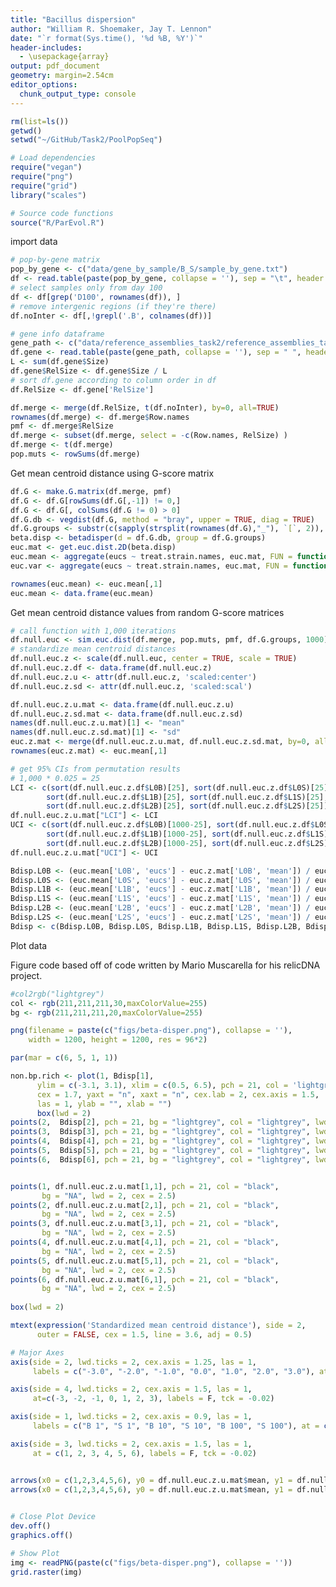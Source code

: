 ```yaml
---
title: "Bacillus dispersion"
author: "William R. Shoemaker, Jay T. Lennon"
date: "`r format(Sys.time(), '%d %B, %Y')`"
header-includes:
  - \usepackage{array}
output: pdf_document
geometry: margin=2.54cm
editor_options: 
  chunk_output_type: console
---
```



```r
rm(list=ls())
getwd()
setwd("~/GitHub/Task2/PoolPopSeq")

# Load dependencies
require("vegan")
require("png")
require("grid")
library("scales")

# Source code functions
source("R/ParEvol.R")
```


import data

```r
# pop-by-gene matrix
pop_by_gene <- c("data/gene_by_sample/B_S/sample_by_gene.txt")
df <- read.table(paste(pop_by_gene, collapse = ''), sep = "\t", header = TRUE, row.names = 1)
# select samples only from day 100
df <- df[grep('D100', rownames(df)), ]
# remove intergenic regions (if they're there)
df.noInter <- df[,!grepl('.B', colnames(df))]

# gene info dataframe
gene_path <- c("data/reference_assemblies_task2/reference_assemblies_task2_table/B.txt")
df.gene <- read.table(paste(gene_path, collapse = ''), sep = " ", header = TRUE, row.names = 1)
L <- sum(df.gene$Size)
df.gene$RelSize <- df.gene$Size / L
# sort df.gene according to column order in df
df.RelSize <- df.gene['RelSize']

df.merge <- merge(df.RelSize, t(df.noInter), by=0, all=TRUE)
rownames(df.merge) <- df.merge$Row.names
pmf <- df.merge$RelSize
df.merge <- subset(df.merge, select = -c(Row.names, RelSize) )
df.merge <- t(df.merge)
pop.muts <- rowSums(df.merge)
```


Get mean centroid distance using G-score matrix

```r
df.G <- make.G.matrix(df.merge, pmf)
df.G <- df.G[rowSums(df.G[,-1]) != 0,]
df.G <- df.G[, colSums(df.G != 0) > 0]
df.G.db <- vegdist(df.G, method = "bray", upper = TRUE, diag = TRUE)
df.G.groups <- substr(c(sapply(strsplit(rownames(df.G),"_"), `[`, 2)), 1, 3)
beta.disp <- betadisper(d = df.G.db, group = df.G.groups)
euc.mat <- get.euc.dist.2D(beta.disp)
euc.mean <- aggregate(eucs ~ treat.strain.names, euc.mat, FUN = function(x) mean(as.numeric(as.character(x))))
euc.var <- aggregate(eucs ~ treat.strain.names, euc.mat, FUN = function(x) var(as.numeric(as.character(x))))

rownames(euc.mean) <- euc.mean[,1]
euc.mean <- data.frame(euc.mean)
```




Get mean centroid distance values from random G-score matrices

```r
# call function with 1,000 iterations
df.null.euc <- sim.euc.dist(df.merge, pop.muts, pmf, df.G.groups, 1000)
# standardize mean centroid distances
df.null.euc.z <- scale(df.null.euc, center = TRUE, scale = TRUE)
df.null.euc.z.df <- data.frame(df.null.euc.z)
df.null.euc.z.u <- attr(df.null.euc.z, 'scaled:center')
df.null.euc.z.sd <- attr(df.null.euc.z, 'scaled:scal')

df.null.euc.z.u.mat <- data.frame(df.null.euc.z.u)
df.null.euc.z.sd.mat <- data.frame(df.null.euc.z.sd)
names(df.null.euc.z.u.mat)[1] <- "mean"
names(df.null.euc.z.sd.mat)[1] <- "sd"
euc.z.mat <- merge(df.null.euc.z.u.mat, df.null.euc.z.sd.mat, by=0, all=TRUE)
rownames(euc.z.mat) <- euc.mean[,1]

# get 95% CIs from permutation results
# 1,000 * 0.025 = 25
LCI <- c(sort(df.null.euc.z.df$L0B)[25], sort(df.null.euc.z.df$L0S)[25],
        sort(df.null.euc.z.df$L1B)[25], sort(df.null.euc.z.df$L1S)[25],
        sort(df.null.euc.z.df$L2B)[25], sort(df.null.euc.z.df$L2S)[25])
df.null.euc.z.u.mat["LCI"] <- LCI
UCI <- c(sort(df.null.euc.z.df$L0B)[1000-25], sort(df.null.euc.z.df$L0S)[1000-25],
        sort(df.null.euc.z.df$L1B)[1000-25], sort(df.null.euc.z.df$L1S)[1000-25],
        sort(df.null.euc.z.df$L2B)[1000-25], sort(df.null.euc.z.df$L2S)[1000-25])
df.null.euc.z.u.mat["UCI"] <- UCI

Bdisp.L0B <- (euc.mean['L0B', 'eucs'] - euc.z.mat['L0B', 'mean']) / euc.z.mat['L0B', 'sd']
Bdisp.L0S <- (euc.mean['L0S', 'eucs'] - euc.z.mat['L0S', 'mean']) / euc.z.mat['L0S', 'sd']
Bdisp.L1B <- (euc.mean['L1B', 'eucs'] - euc.z.mat['L1B', 'mean']) / euc.z.mat['L1B', 'sd']
Bdisp.L1S <- (euc.mean['L1S', 'eucs'] - euc.z.mat['L1S', 'mean']) / euc.z.mat['L1S', 'sd']
Bdisp.L2B <- (euc.mean['L2B', 'eucs'] - euc.z.mat['L2B', 'mean']) / euc.z.mat['L1B', 'sd']
Bdisp.L2S <- (euc.mean['L2S', 'eucs'] - euc.z.mat['L2S', 'mean']) / euc.z.mat['L1S', 'sd']
Bdisp <- c(Bdisp.L0B, Bdisp.L0S, Bdisp.L1B, Bdisp.L1S, Bdisp.L2B, Bdisp.L2S)
```


Plot data

Figure code based off of code written by Mario Muscarella for his relicDNA project. 

```r
#col2rgb("lightgrey")
col <- rgb(211,211,211,30,maxColorValue=255)
bg <- rgb(211,211,211,20,maxColorValue=255)

png(filename = paste(c("figs/beta-disper.png"), collapse = ''),
    width = 1200, height = 1200, res = 96*2)

par(mar = c(6, 5, 1, 1))

non.bp.rich <- plot(1, Bdisp[1], 
      ylim = c(-3.1, 3.1), xlim = c(0.5, 6.5), pch = 21, col = 'lightgrey', bg = 'lightgrey', lwd = 2,
      cex = 1.7, yaxt = "n", xaxt = "n", cex.lab = 2, cex.axis = 1.5,
      las = 1, ylab = "", xlab = "")
      box(lwd = 2)
points(2,  Bdisp[2], pch = 21, bg = "lightgrey", col = "lightgrey", lwd = 2, cex = 1.7)
points(3,  Bdisp[3], pch = 21, bg = "lightgrey", col = "lightgrey", lwd = 2, cex = 1.7)
points(4,  Bdisp[4], pch = 21, bg = "lightgrey", col = "lightgrey", lwd = 2, cex = 1.7)
points(5,  Bdisp[5], pch = 21, bg = "lightgrey", col = "lightgrey", lwd = 2, cex = 1.7)
points(6,  Bdisp[6], pch = 21, bg = "lightgrey", col = "lightgrey", lwd = 2, cex = 1.7)


points(1, df.null.euc.z.u.mat[1,1], pch = 21, col = "black", 
       bg = "NA", lwd = 2, cex = 2.5) 
points(2, df.null.euc.z.u.mat[2,1], pch = 21, col = "black", 
       bg = "NA", lwd = 2, cex = 2.5)  
points(3, df.null.euc.z.u.mat[3,1], pch = 21, col = "black", 
       bg = "NA", lwd = 2, cex = 2.5) 
points(4, df.null.euc.z.u.mat[4,1], pch = 21, col = "black", 
       bg = "NA", lwd = 2, cex = 2.5) 
points(5, df.null.euc.z.u.mat[5,1], pch = 21, col = "black", 
       bg = "NA", lwd = 2, cex = 2.5)
points(6, df.null.euc.z.u.mat[6,1], pch = 21, col = "black", 
       bg = "NA", lwd = 2, cex = 2.5) 
      
box(lwd = 2)

mtext(expression('Standardized mean centroid distance'), side = 2,
      outer = FALSE, cex = 1.5, line = 3.6, adj = 0.5)

# Major Axes
axis(side = 2, lwd.ticks = 2, cex.axis = 1.25, las = 1,
     labels = c("-3.0", "-2.0", "-1.0", "0.0", "1.0", "2.0", "3.0"), at = c(-3, -2, -1, 0, 1, 2, 3))

axis(side = 4, lwd.ticks = 2, cex.axis = 1.5, las = 1,
     at=c(-3, -2, -1, 0, 1, 2, 3), labels = F, tck = -0.02)

axis(side = 1, lwd.ticks = 2, cex.axis = 0.9, las = 1,
     labels = c("B 1", "S 1", "B 10", "S 10", "B 100", "S 100"), at = c(1, 2, 3, 4, 5, 6))

axis(side = 3, lwd.ticks = 2, cex.axis = 1.5, las = 1,
     at = c(1, 2, 3, 4, 5, 6), labels = F, tck = -0.02)


arrows(x0 = c(1,2,3,4,5,6), y0 = df.null.euc.z.u.mat$mean, y1 = df.null.euc.z.u.mat$LCI, angle = 90, length = 0.1, lwd = 2)
arrows(x0 = c(1,2,3,4,5,6), y0 = df.null.euc.z.u.mat$mean, y1 = df.null.euc.z.u.mat$UCI, angle = 90, length=0.1, lwd = 2)

      
# Close Plot Device
dev.off()
graphics.off()

# Show Plot
img <- readPNG(paste(c("figs/beta-disper.png"), collapse = ''))
grid.raster(img)


```


